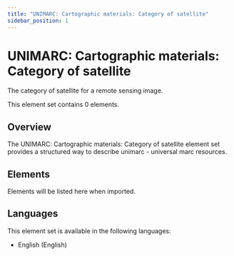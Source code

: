 ```yaml
---
title: "UNIMARC: Cartographic materials: Category of satellite"
sidebar_position: 1
---
```


# UNIMARC: Cartographic materials: Category of satellite

The category of satellite for a remote sensing image.

This element set contains 0 elements.

## Overview

The UNIMARC: Cartographic materials: Category of satellite element set provides a structured way to describe unimarc - universal marc resources.

## Elements

Elements will be listed here when imported.

## Languages

This element set is available in the following languages:
- English (English)
